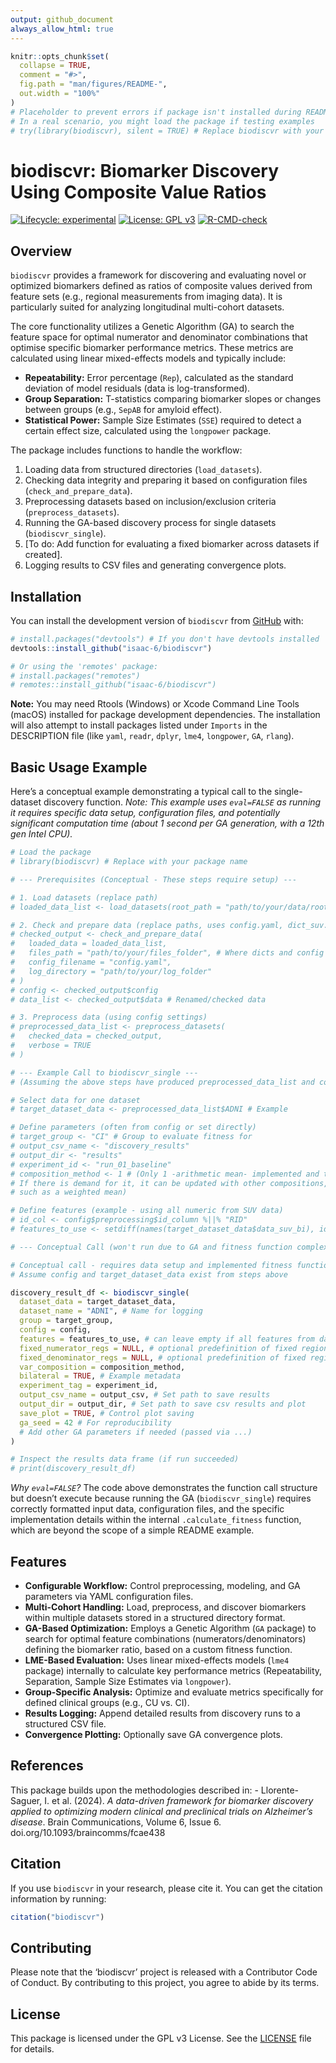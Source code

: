 ```yaml
---
output: github_document
always_allow_html: true
---
```


<!-- README.md is generated from README.Rmd. Please edit that file -->

```r
knitr::opts_chunk$set(
  collapse = TRUE,
  comment = "#>",
  fig.path = "man/figures/README-",
  out.width = "100%"
)
# Placeholder to prevent errors if package isn't installed during README build
# In a real scenario, you might load the package if testing examples
# try(library(biodiscvr), silent = TRUE) # Replace biodiscvr with your package name
```

# biodiscvr: Biomarker Discovery Using Composite Value Ratios

<!-- badges: start -->
[![Lifecycle: experimental](https://img.shields.io/badge/lifecycle-experimental-orange.svg)](https://lifecycle.r-lib.org/articles/stages.html#experimental)
<!-- Uncomment and update these if/when applicable -->
<!-- [![CRAN status](https://www.r-pkg.org/badges/version/biodiscvr)](https://CRAN.R-project.org/package=biodiscvr) -->
<!-- [![R-CMD-check](https://github.com/isaac-6/biodiscvr/actions/workflows/R-CMD-check.yaml/badge.svg)](https://github.com/isaac-6/biodiscvr/actions/workflows/R-CMD-check.yaml) -->
<!-- [![Codecov test coverage](https://codecov.io/gh/isaac-6/biodiscvr/branch/main/graph/badge.svg)](https://app.codecov.io/gh/isaac-6/biodiscvr?branch=main) -->
[![License: GPL v3](https://img.shields.io/badge/License-GPLv3-blue.svg)](https://www.gnu.org/licenses/gpl-3.0)
[![R-CMD-check](https://github.com/isaac-6/biodiscvr/actions/workflows/R-CMD-check.yaml/badge.svg)](https://github.com/isaac-6/biodiscvr/actions/workflows/R-CMD-check.yaml)
<!-- badges: end -->


## Overview

`biodiscvr` provides a framework for discovering and evaluating novel or optimized biomarkers defined as ratios of composite values derived from feature sets (e.g., regional measurements from imaging data). It is particularly suited for analyzing longitudinal multi-cohort datasets.

The core functionality utilizes a Genetic Algorithm (GA) to search the feature space for optimal numerator and denominator combinations that optimise specific biomarker performance metrics. These metrics are calculated using linear mixed-effects models and typically include:

*   **Repeatability:** Error percentage (`Rep`), calculated as the standard deviation of model residuals (data is log-transformed).
*   **Group Separation:** T-statistics comparing biomarker slopes or changes between groups (e.g., `SepAB` for amyloid effect).
*   **Statistical Power:** Sample Size Estimates (`SSE`) required to detect a certain effect size, calculated using the `longpower` package.

The package includes functions to handle the workflow:

1.  Loading data from structured directories (`load_datasets`).
2.  Checking data integrity and preparing it based on configuration files (`check_and_prepare_data`).
3.  Preprocessing datasets based on inclusion/exclusion criteria (`preprocess_datasets`).
4.  Running the GA-based discovery process for single datasets (`biodiscvr_single`).
5.  [To do: Add function for evaluating a fixed biomarker across datasets if created].
6.  Logging results to CSV files and generating convergence plots.

## Installation

You can install the development version of `biodiscvr` from [GitHub](https://github.com/isaac-6/biodiscvr) with:

```r
# install.packages("devtools") # If you don't have devtools installed
devtools::install_github("isaac-6/biodiscvr")

# Or using the 'remotes' package:
# install.packages("remotes")
# remotes::install_github("isaac-6/biodiscvr")
```

**Note:** You may need Rtools (Windows) or Xcode Command Line Tools (macOS) installed for package development dependencies. The installation will also attempt to install packages listed under `Imports` in the DESCRIPTION file (like `yaml`, `readr`, `dplyr`, `lme4`, `longpower`, `GA`, `rlang`).

## Basic Usage Example

Here's a conceptual example demonstrating a typical call to the single-dataset discovery function. 
*Note: This example uses `eval=FALSE` as running it requires specific data setup, configuration files, and potentially significant computation time (about 1 second per GA generation, with a 12th gen Intel CPU).*

```r
# Load the package
# library(biodiscvr) # Replace with your package name

# --- Prerequisites (Conceptual - These steps require setup) ---

# 1. Load datasets (replace path)
# loaded_data_list <- load_datasets(root_path = "path/to/your/data/root")

# 2. Check and prepare data (replace paths, uses config.yaml, dict_suv.csv)
# checked_output <- check_and_prepare_data(
#   loaded_data = loaded_data_list,
#   files_path = "path/to/your/files_folder", # Where dicts and config live
#   config_filename = "config.yaml",
#   log_directory = "path/to/your/log_folder"
# )
# config <- checked_output$config
# data_list <- checked_output$data # Renamed/checked data

# 3. Preprocess data (using config settings)
# preprocessed_data_list <- preprocess_datasets(
#   checked_data = checked_output,
#   verbose = TRUE
# )

# --- Example Call to biodiscvr_single ---
# (Assuming the above steps have produced preprocessed_data_list and config)

# Select data for one dataset
# target_dataset_data <- preprocessed_data_list$ADNI # Example

# Define parameters (often from config or set directly)
# target_group <- "CI" # Group to evaluate fitness for
# output_csv_name <- "discovery_results"
# output_dir <- "results"
# experiment_id <- "run_01_baseline"
# composition_method <- 1 # (Only 1 -arithmetic mean- implemented and tested. 
# If there is demand for it, it can be updated with other compositions, 
# such as a weighted mean)

# Define features (example - using all numeric from SUV data)
# id_col <- config$preprocessing$id_column %||% "RID"
# features_to_use <- setdiff(names(target_dataset_data$data_suv_bi), id_col)

# --- Conceptual Call (won't run due to GA and fitness function complexity) ---
```

```r
# Conceptual call - requires data setup and implemented fitness function
# Assume config and target_dataset_data exist from steps above

discovery_result_df <- biodiscvr_single(
  dataset_data = target_dataset_data,
  dataset_name = "ADNI", # Name for logging
  group = target_group,
  config = config,
  features = features_to_use, # can leave empty if all features from data_suv_bi
  fixed_numerator_regs = NULL, # optional predefinition of fixed regions
  fixed_denominator_regs = NULL, # optional predefinition of fixed regions
  var_composition = composition_method,
  bilateral = TRUE, # Example metadata
  experiment_tag = experiment_id,
  output_csv_name = output_csv, # Set path to save results
  output_dir = output_dir, # Set path to save csv results and plot
  save_plot = TRUE, # Control plot saving
  ga_seed = 42 # For reproducibility
  # Add other GA parameters if needed (passed via ...)
)

# Inspect the results data frame (if run succeeded)
# print(discovery_result_df)
```

*Why `eval=FALSE`?* The code above demonstrates the function call structure but doesn't execute because running the GA (`biodiscvr_single`) requires correctly formatted input data, configuration files, and the specific implementation details within the internal `.calculate_fitness` function, which are beyond the scope of a simple README example.

## Features

*   **Configurable Workflow:** Control preprocessing, modeling, and GA parameters via YAML configuration files.
*   **Multi-Cohort Handling:** Load, preprocess, and discover biomarkers within multiple datasets stored in a structured directory format.
*   **GA-Based Optimization:** Employs a Genetic Algorithm (`GA` package) to search for optimal feature combinations (numerators/denominators) defining the biomarker ratio, based on a custom fitness function.
*   **LME-Based Evaluation:** Uses linear mixed-effects models (`lme4` package) internally to calculate key performance metrics (Repeatability, Separation, Sample Size Estimates via `longpower`).
*   **Group-Specific Analysis:** Optimize and evaluate metrics specifically for defined clinical groups (e.g., CU vs. CI).
*   **Results Logging:** Append detailed results from discovery runs to a structured CSV file.
*   **Convergence Plotting:** Optionally save GA convergence plots.

## References

This package builds upon the methodologies described in:
- Llorente-Saguer, I. et al. (2024). *A data-driven framework for biomarker discovery applied to optimizing modern clinical and preclinical trials on Alzheimer’s disease*. Brain Communications, Volume 6, Issue 6. doi.org/10.1093/braincomms/fcae438


## Citation

If you use `biodiscvr` in your research, please cite it. You can get the citation information by running:

```r
citation("biodiscvr")
```

## Contributing

Please note that the 'biodiscvr' project is released with a Contributor Code of Conduct. By contributing to this project, you agree to abide by its terms.

## License

This package is licensed under the GPL v3 License. See the [LICENSE](LICENSE.md) file for details.
